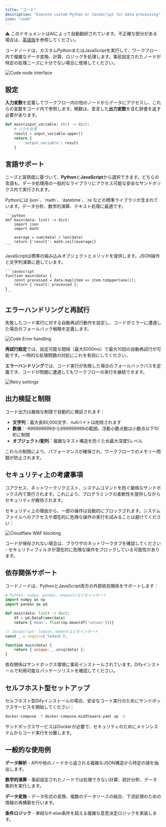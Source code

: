 ```yaml
---
title: "コード"
description: "Execute custom Python or JavaScript for data processing"
icon: "code"
---
```


<Note> ⚠️ このドキュメントはAIによって自動翻訳されています。不正確な部分がある場合は、[英語版](/en/documentation/pages/nodes/code)を参照してください。</Note>


コードノードは、カスタムPythonまたはJavaScriptを実行して、ワークフロー内で複雑なデータ変換、計算、ロジックを処理します。事前設定されたノードが特定の処理ニーズに十分でない場合に使用してください。

<Frame caption="コードノード設定インターフェース">
  <img src="https://assets-docs.dify.ai/dify-enterprise-mintlify/en/guides/workflow/node/9969aa1bc1912aebe366f5d8f5dde296.png" alt="Code node interface" />
</Frame>

## 設定

**入力変数**を定義してワークフロー内の他のノードからデータにアクセスし、これらの変数をコード内で参照します。関数は、宣言した**出力変数**を含む辞書を返す必要があります。

```python
def main(input_variable: str) -> dict:
    # 入力を処理
    result = input_variable.upper()
    return {
        'output_variable': result
    }
```

## 言語サポート

ニーズと習熟度に基づいて、**Python**と**JavaScript**から選択できます。どちらの言語も、データ処理用の一般的なライブラリにアクセス可能な安全なサンドボックス内で実行されます。

<Tabs>
  <Tab title="Python">
    Pythonには`json`、`math`、`datetime`、`re`などの標準ライブラリが含まれています。データ分析、数学的演算、テキスト処理に最適です。
    
    ```python
    def main(data: list) -> dict:
        import json
        import math
        
        average = sum(data) / len(data)
        return {'result': math.ceil(average)}
    ```
  </Tab>
  
  <Tab title="JavaScript">
    JavaScriptは標準の組み込みオブジェクトとメソッドを提供します。JSON操作と文字列演算に適しています。
    
    ```javascript
    function main(data) {
        const processed = data.map(item => item.toUpperCase());
        return { result: processed };
    }
    ```
  </Tab>
</Tabs>

## エラーハンドリングと再試行

失敗したコード実行に対する自動再試行動作を設定し、コードがエラーに遭遇した場合のフォールバック戦略を定義します。

<Frame caption="エラーハンドリング設定オプション">
  <img src="https://assets-docs.dify.ai/2024/12/58f392734ce44b22cd8c160faf28cd14.png" alt="Code Error handling" />
</Frame>

**再試行設定**では、設定可能な間隔（最大5000ms）で最大10回の自動再試行が可能です。一時的な処理問題の対処にこれを有効にしてください。

**エラーハンドリング**では、コード実行が失敗した場合のフォールバックパスを定義でき、コードが問題に遭遇してもワークフローの実行を継続できます。

<Frame caption="再試行設定インターフェース">
  <img src="https://assets-docs.dify.ai/2024/12/9fdd5525a91dc925b79b89272893becf.png" alt="Retry settings" />
</Frame>

## 出力検証と制限

コード出力は厳格な制限で自動的に検証されます：
- **文字列**：最大長80,000文字、nullバイトは削除されます
- **数値**：-999999999から999999999の範囲、浮動小数点数は小数点以下10桁に制限
- **オブジェクト/配列**：複雑なネスト構造を防ぐため最大深度5レベル

これらの制限により、パフォーマンスが確保され、ワークフローでのメモリー問題が防止されます。

## セキュリティ上の考慮事項

コアクセス、ネットワークリクエスト、システムコマンドを防ぐ厳格なサンドボックス内で実行されます。これにより、プログラミングの柔軟性を提供しながらセキュリティが維持されます。

セキュリティ上の理由から、一部の操作は自動的にブロックされます。システムファイルへのアクセスや潜在的に危険な操作の実行を試みることは避けてください：

<Frame caption="Cloudflare WAFによるセキュリティフィルタリング">
  <img src="https://assets-docs.dify.ai/2024/12/ad4dc065c4c567c150ab7fa7bfd123a3.png" alt="Cloudflare WAF blocking" />
</Frame>

コードが保存されない場合は、ブラウザのネットワークタブを確認してください - セキュリティフィルタが潜在的に危険な操作をブロックしている可能性があります。

## 依存関係サポート

コードノードは、PythonとJavaScript両方の外部依存関係をサポートします：

```python
# Python: numpy、pandas、requestsなどをインポート
import numpy as np
import pandas as pd

def main(data: list) -> dict:
    df = pd.DataFrame(data)
    return {'mean': float(np.mean(df['values']))}
```

```javascript
// JavaScript: lodash、momentなどをインポート
const _ = require('lodash');

function main(data) {
    return { unique: _.uniq(data) };
}
```

依存関係はサンドボックス環境に事前インストールされています。Difyインストールで利用可能なパッケージリストを確認してください。

## セルフホスト型セットアップ

セルフホスト型Difyインストールの場合、安全なコード実行のためにサンドボックスサービスを開始してください：

```bash
docker-compose -f docker-compose.middleware.yaml up -d
```

サンドボックスサービスはDockerが必要で、セキュリティのためにメインシステムからコード実行を分離します。

## 一般的な使用例

**データ解析** - APIや他のノードから返される複雑なJSON構造から特定の値を抽出します。

**数学的演算** - 事前設定されたノードでは処理できない計算、統計分析、データ集約を実行します。

**データ変換** - データ形式の変換、複数のデータソースの結合、下流処理のための情報の再構築を行います。

**条件ロジック** - 単純なif-else条件を超える複雑な意思決定ロジックを実装します。
